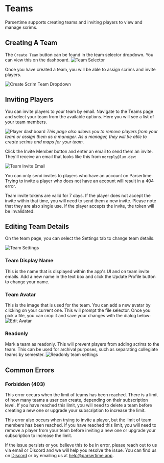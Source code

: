 
# Teams
Parsertime supports creating teams and inviting players to view and manage scrims. 

## Creating A Team
The `Create Team` button can be found in the team selector dropdown. You can view this on the dashboard.
![Team Selector](/team-selector.png)

Once you have created a team, you will be able to assign scrims and invite players.

![Create Scrim Team Dropdown](/create-scrim-team-dropdown.png)

## Inviting Players
You can invite players to your team by email. Navigate to the Teams page and select your 
team from the available options. Here you will see a list of your team members. 

![Player dashboard](/player-dashboard.png)
*This page also allows you to remove players from your team or assign them as a manager.
As a manager, they will be able to create scrims and maps for your team.*

Click the Invite Member button and enter an email to send them an invite. They'll 
receive an email that looks like this from `noreply@lux.dev`:

![Team Invite Email](/team-invite.png)

<Callout type="warning" emoji="⚠️">
  You can only send invites to players who have an account on Parsertime.
  Trying to invite a player who does not have an account will result in a 404 error.
</Callout>

Team invite tokens are valid for 7 days. If the player does not accept the invite within
that time, you will need to send them a new invite. Please note that they are also
single use. If the player accepts the invite, the token will be invalidated.

## Editing Team Details
On the team page, you can select the Settings tab to change team details.

![Team Settings](/team-settings.png)

### Team Display Name
This is the name that is displayed within the app's UI and on team invite emails. 
Add a new name in the text box and click the Update Profile button to change your name.

### Team Avatar
This is the image that is used for the team. You can add a new avatar by 
clicking on your current one. This will prompt the file selector. Once you 
pick a file, you can crop it and save your changes with the dialog below:
![Edit Avatar](/edit-avatar.png)

### Readonly
Mark a team as readonly. This will prevent players from adding scrims to the team.
This can be used for archival purposes, such as separating collegiate teams by
semester.
![Readonly team settings](/readonly.png)

## Common Errors
### Forbidden (403)
This error occurs when the limit of teams has been reached. There is a limit of
how many teams a user can create, depending on their subscription level.
If you have reached this limit, you will need to delete a team before creating a new one or
upgrade your subscription to increase the limit.

This error also occurs when trying to invite a player, but the limit of team members has been reached.
If you have reached this limit, you will need to remove a player from your team before inviting a new one
or upgrade your subscription to increase the limit.

If the issue persists or you believe this to be in error, please reach out to us via email 
or Discord and we will help you resolve the issue. You can find us on 
[Discord](https://discord.gg/svz3qhVDXM) or by emailing us at 
[help@parsertime.app](mailto:help@parsertime.app).
